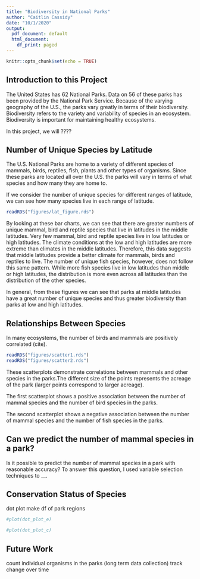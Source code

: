 ```yaml
---
title: "Biodiversity in National Parks"
author: "Caitlin Cassidy"
date: "10/1/2020"
output:
  pdf_document: default
  html_document:
    df_print: paged
---
```


```r
knitr::opts_chunk$set(echo = TRUE)
```


## Introduction to this Project
The United States has 62 National Parks. Data on 56 of these parks has been provided by the National Park Service. Because of the varying geography of the U.S., the parks vary greatly in terms of their biodiversity. Biodiversity refers to the variety and variability of species in an ecosystem. Biodiversity is important for maintaining healthy ecosystems.

In this project, we will ????

## Number of Unique Species by Latitude 
The U.S. National Parks are home to a variety of different species of mammals, birds, reptiles, fish, plants and other types of organisms. Since these parks are located all over the U.S. the parks will vary in terms of what species and how many they are home to. 

If we consider the number of unique species for different ranges of latitude, we can see how many species live in each range of latitude.
```r
readRDS("figures/lat_figure.rds")
```
By looking at these bar charts, we can see that there are greater numbers of unique mammal, bird and reptile species that live in latitudes in the middle latitudes. Very few mammal, bird and reptile species live in low latitudes or high latitudes. The climate conditions at the low and high latitudes are more extreme than climates in the middle latitudes. Therefore, this data suggests that middle latitudes provide a better climate for mammals, birds and reptiles to live.
The number of unique fish species, however, does not follow this same pattern. While more fish species live in low latitudes than middle or high latitudes, the distribution is more even across all latitudes than the distribution of the other species.

In general, from these figures we can see that parks at middle latitudes have a great number of unique species and thus greater biodiversity than parks at low and high latitudes.


## Relationships Between Species
In many ecosystems, the number of birds and mammals are positively correlated (cite).

```r
readRDS("figures/scatter1.rds")
readRDS("figures/scatter2.rds")
```
These scatterplots demonstrate correlations between mammals and other species in the parks.The different size of the points represents the acreage of the park (larger points correspond to larger acreage). 

The first scatterplot shows a positive association between the number of mammal species and the number of bird species in the parks. 

The second scatterplot shows a negative association between the number of mammal species and the number of fish species in the parks.

## Can we predict the number of mammal species in a park?
Is it possible to predict the number of mammal species in a park with reasonable accuracy?
To answer this question, I used variable selection techniques to __. 


## Conservation Status of Species
dot plot
make df of park regions 
```r
#plot(dot_plot_e)
```
```r
#plot(dot_plot_c)
```

## Future Work
count individual organisms in the parks (long term data collection)
track change over time

